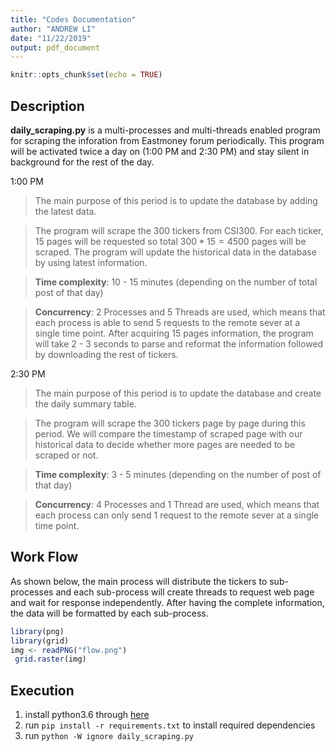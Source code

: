 ```yaml
---
title: "Codes Documentation"
author: "ANDREW LI"
date: "11/22/2019"
output: pdf_document
---
```


```r
knitr::opts_chunk$set(echo = TRUE)
```

<!-- ## Codes Documentation -->

## Description
**daily_scraping.py** is a multi-processes and multi-threads enabled program for scraping the inforation from Eastmoney forum periodically. This program will be activated twice a day on (1:00 PM and 2:30 PM) and stay silent in background for the rest of the day.

1:00 PM

> The main purpose of this period is to update the database by adding the latest data. 

> The program will scrape the 300 tickers from CSI300. For each ticker, 15 pages will be requested so total $300 * 15 = 4500$ pages will be scraped. The program will update the historical data in the database by using latest information.

> **Time complexity**: 10 - 15 minutes (depending on the number of total post of that day)

> **Concurrency**: 2 Processes and 5 Threads are used, which means that each process is able to send 5 requests to the remote sever at a single time point. After acquiring 15 pages information, the program will take 2 - 3 seconds to parse and reformat the information followed by downloading the rest of tickers.

2:30 PM

> The main purpose of this period is to update the database and create the daily summary table.

> The program will scrape the 300 tickers page by page during this period. We will compare the timestamp of scraped page with our historical data to decide whether more pages are needed to be scraped or not.

> **Time complexity**: 3 - 5 minutes (depending on the number of post of that day)

> **Concurrency**: 4 Processes and 1 Thread are used, which means that each process can only send 1 request to the remote sever at a single time point.

\newpage

## Work Flow
As shown below, the main process will distribute the tickers to sub-processes and each sub-process will create threads to request web page and wait for response independently. After having the complete information, the data will be formatted by each sub-process.

```r
library(png)
library(grid)
img <- readPNG("flow.png")
 grid.raster(img)
```

## Execution
1. install python3.6 through [here](https://www.python.org/downloads/release/python-368/)
2. run ```pip install -r requirements.txt``` to install required dependencies
3. run ```python -W ignore daily_scraping.py```

